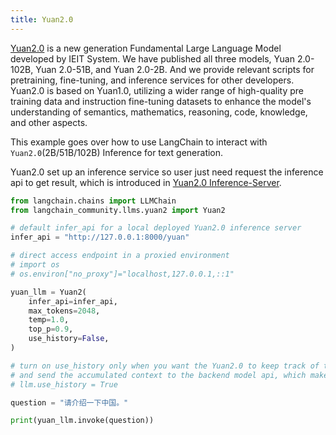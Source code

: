 ```yaml
---
title: Yuan2.0
---
```


[Yuan2.0](https://github.com/IEIT-Yuan/Yuan-2.0) is a new generation Fundamental Large Language Model developed by IEIT System. We have published all three models, Yuan 2.0-102B, Yuan 2.0-51B, and Yuan 2.0-2B. And we provide relevant scripts for pretraining, fine-tuning, and inference services for other developers. Yuan2.0 is based on Yuan1.0, utilizing a wider range of high-quality pre training data and instruction fine-tuning datasets to enhance the model's understanding of semantics, mathematics, reasoning, code, knowledge, and other aspects.

This example goes over how to use LangChain to interact with `Yuan2.0`(2B/51B/102B) Inference for text generation.

Yuan2.0 set up an inference service so user just need request the inference api to get result, which is introduced in [Yuan2.0 Inference-Server](https://github.com/IEIT-Yuan/Yuan-2.0/blob/main/docs/inference_server.md).


```python
from langchain.chains import LLMChain
from langchain_community.llms.yuan2 import Yuan2
```


```python
# default infer_api for a local deployed Yuan2.0 inference server
infer_api = "http://127.0.0.1:8000/yuan"

# direct access endpoint in a proxied environment
# import os
# os.environ["no_proxy"]="localhost,127.0.0.1,::1"

yuan_llm = Yuan2(
    infer_api=infer_api,
    max_tokens=2048,
    temp=1.0,
    top_p=0.9,
    use_history=False,
)

# turn on use_history only when you want the Yuan2.0 to keep track of the conversation history
# and send the accumulated context to the backend model api, which make it stateful. By default it is stateless.
# llm.use_history = True
```


```python
question = "请介绍一下中国。"
```


```python
print(yuan_llm.invoke(question))
```
